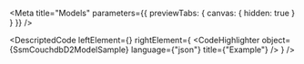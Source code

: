 
<Meta title="Models" parameters={{ previewTabs: { canvas: { hidden: true } } }} />

<DescriptedCode
  leftElement={<SsmCouchdbD2ModelDesc />}
  rightElement={
    <CodeHighlighter
      object={SsmCouchdbD2ModelSample}
      language={"json"}
      title={"Example"}
    />
  }
/>

<DatabaseDTOIndex />
